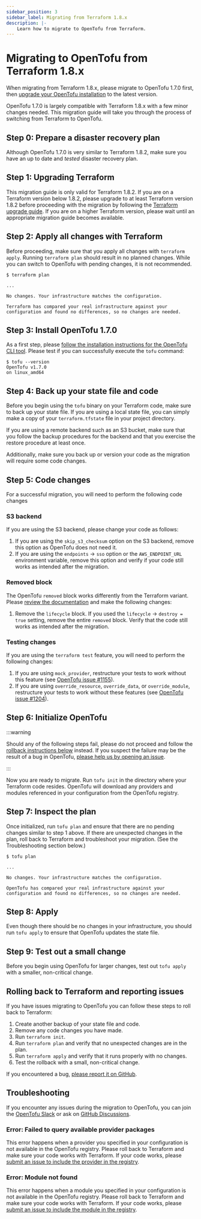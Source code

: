 ```yaml
---
sidebar_position: 3
sidebar_label: Migrating from Terraform 1.8.x
description: |-
    Learn how to migrate to OpenTofu from Terraform.
---
```


# Migrating to OpenTofu from Terraform 1.8.x

When migrating from Terraform 1.8.x, please migrate to OpenTofu 1.7.0 first, then
[upgrade your OpenTofu installation](../upgrading.mdx) to the latest version.

OpenTofu 1.7.0 is largely compatible with Terraform 1.8.x with a few minor changes needed. This migration guide will
take you through the process of switching from Terraform to OpenTofu.

## Step 0: Prepare a disaster recovery plan

Although OpenTofu 1.7.0 is very similar to Terraform 1.8.2, make sure you have an up to date and *tested* disaster
recovery plan.

## Step 1: Upgrading Terraform

This migration guide is only valid for Terraform 1.8.2. If you are on a Terraform version below 1.8.2, please upgrade
to at least Terraform version 1.8.2 before proceeding with the migration by following the
[Terraform upgrade guide](https://developer.hashicorp.com/terraform/language/v1.7.x/upgrade-guides). If you are on a
higher Terraform version, please wait until an appropriate migration guide becomes available.

## Step 2: Apply all changes with Terraform

Before proceeding, make sure that you apply all changes with `terraform apply`. Running `terraform plan` should result
in no planned changes. While you can switch to OpenTofu with pending changes, it is not recommended.

```
$ terraform plan

...

No changes. Your infrastructure matches the configuration.

Terraform has compared your real infrastructure against your
configuration and found no differences, so no changes are needed.
```

## Step 3: Install OpenTofu 1.7.0

As a first step, please [follow the installation instructions for the OpenTofu CLI tool](intro/install/index.mdx). Please test
if you can successfully execute the `tofu` command:

```
$ tofu --version
OpenTofu v1.7.0
on linux_amd64
```

## Step 4: Back up your state file and code

Before you begin using the `tofu` binary on your Terraform code, make sure to back up your state file. If you are using
a local state file, you can simply make a copy of your `terraform.tfstate` file in your project directory.

If you are using a remote backend such as an S3 bucket, make sure that you follow the backup procedures for the
backend and that you exercise the restore procedure at least once.

Additionally, make sure you back up or version your code as the migration will require some code changes.

## Step 5: Code changes

For a successful migration, you will need to perform the following code changes

### S3 backend

If you are using the S3 backend, please change your code as follows:

1. If you are using the `skip_s3_checksum` option on the S3 backend, remove this option as OpenTofu does not need it.
2. If you are using the `endpoints` &rarr; `sso` option or the `AWS_ENDPOINT_URL` environment variable, remove this option and verify if your code still works as intended after the migration.

### Removed block

The OpenTofu `removed` block works differently from the Terraform variant. Please [review the documentation](../../language/resources/syntax.mdx#removing-resources) and make the following changes:

1. Remove the `lifecycle` block. If you used the `lifecycle` &rarr; `destroy = true` setting, remove the entire `removed` block. Verify that the code still works as intended after the migration.

### Testing changes

If you are using the `terraform test` feature, you will need to perform the following changes:

1. If you are using `mock_provider`, restructure your tests to work without this feature (see [OpenTofu issue #1155](https://github.com/opentofu/opentofu/issues/1155)).
2. If you are using `override_resource`, `override_data`, or `override_module`, restructure your tests to work without these features (see [OpenTofu issue #1204](https://github.com/opentofu/opentofu/issues/1204)).

## Step 6: Initialize OpenTofu

:::warning

Should any of the following steps fail, please do not proceed and follow the
[rollback instructions below](#rolling-back-to-terraform-and-reporting-issues) instead.
If you suspect the failure may be the result of a bug in OpenTofu,
[please help us by opening an issue](https://github.com/opentofu/opentofu/issues).

:::

Now you are ready to migrate. Run `tofu init` in the directory where your Terraform code resides. OpenTofu will download
any providers and modules referenced in your configuration from the OpenTofu registry.

## Step 7: Inspect the plan

Once initialized, run `tofu plan` and ensure that there are no pending changes similar to step 1 above. If there are
unexpected changes in the plan, roll back to Terraform and troubleshoot your migration. (See the Troubleshooting section
below.)

```
$ tofu plan

...

No changes. Your infrastructure matches the configuration.

OpenTofu has compared your real infrastructure against your
configuration and found no differences, so no changes are needed.
```

## Step 8: Apply

Even though there should be no changes in your infrastructure, you should run `tofu apply` to ensure that OpenTofu
updates the state file.

## Step 9: Test out a small change

Before you begin using OpenTofu for larger changes, test out `tofu apply` with a smaller, non-critical
change.

## Rolling back to Terraform and reporting issues

If you have issues migrating to OpenTofu you can follow these steps to roll back to Terraform:

1. Create another backup of your state file and code.
2. Remove any code changes you have made.
3. Run `terraform init`.
4. Run `terraform plan` and verify that no unexpected changes are in the plan.
5. Run `terraform apply` and verify that it runs properly with no changes.
6. Test the rollback with a small, non-critical change.

If you encountered a bug, [please report it on GitHub](https://github.com/opentofu/opentofu/issues).

## Troubleshooting

If you encounter any issues during the migration to OpenTofu, you can join the [OpenTofu Slack](/slack) or ask on
[GitHub Discussions](https://github.com/orgs/opentofu/discussions).

### Error: Failed to query available provider packages

This error happens when a provider you specified in your configuration is not available in the OpenTofu registry.
Please roll back to Terraform and make sure your code works with Terraform. If your code works, please
[submit an issue to include the provider in the registry](https://github.com/opentofu/registry/issues/).

### Error: Module not found

This error happens when a module you specified in your configuration is not available in the OpenTofu registry.
Please roll back to Terraform and make sure your code works with Terraform. If your code works, please
[submit an issue to include the module in the registry](https://github.com/opentofu/registry/issues/).
